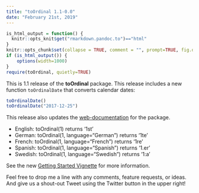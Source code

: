 ```yaml
---
title: "toOrdinal 1.1-0.0"
date: "February 21st, 2019"
---
```


```r
is_html_output = function() {
  knitr::opts_knit$get("rmarkdown.pandoc.to")=="html"
}
knitr::opts_chunk$set(collapse = TRUE, comment = "", prompt=TRUE, fig.dpi = 96)
if (is_html_output()) {
    options(width=1000)
}
require(toOrdinal, quietly=TRUE)
```


This is 1.1 release of the **toOrdinal** package.  This release includes a new function `toOrdinalDate` that converts calendar dates:

```r
toOrdinalDate()
toOrdinalDate("2017-12-25")
```

This release also updates the [web-documentation](https://CenterForAssessment.github.io/toOrdinal) for the package. 

* English: toOrdinal(1) returns '1st'
* German: toOrdinal(1, language="German") returns '1te'
* French: toOrdinal(1, language="French") returns '1re'
* Spanish: toOrdinal(1, language="Spanish") returns '1.er'
* Swedish: toOrdinal(1, language="Swedish") returns '1:a'

See the new [Getting Started Vignette](https://centerforassessment.github.io/toOrdinal/articles/toOrdinal.html) for more information.

Feel free to drop me a line with any comments, feature requests, or ideas. And give us a shout-out Tweet using the Twitter button in the upper right!
